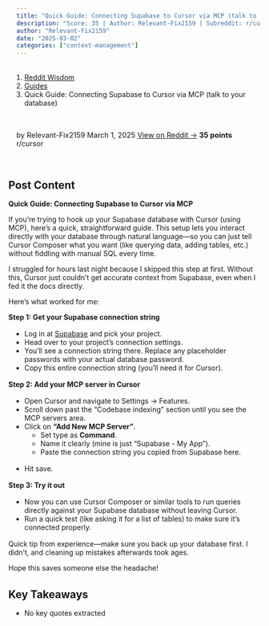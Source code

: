 ```yaml
---
title: "Quick Guide: Connecting Supabase to Cursor via MCP (talk to your database)"
description: "Score: 35 | Author: Relevant-Fix2159 | Subreddit: r/cursor"
author: "Relevant-Fix2159"
date: "2025-03-02"
categories: ["context-management"]
---
```


<nav aria-label="breadcrumb">
  <ol class="breadcrumb">
    <li class="breadcrumb-item"><a href="../../../index.html">Reddit Wisdom</a></li>
    <li class="breadcrumb-item"><a href="../../index.html">Guides</a></li>
    <li class="breadcrumb-item active" aria-current="page">Quick Guide: Connecting Supabase to Cursor via MCP (talk to your database)</li>
  </ol>
</nav>

<div class="post-meta">
  <span class="author">by Relevant-Fix2159</span>
  <span class="date">March 1, 2025</span>
  <span class="reddit-link"><a href="https://reddit.com/r/cursor/comments/1j17kgo/quick_guide_connecting_supabase_to_cursor_via_mcp/" target="_blank">View on Reddit →</a></span>
  <span class="score">35 points</span>
  <span class="subreddit">r/cursor</span>
</div>


## Post Content

**Quick Guide: Connecting Supabase to Cursor via MCP**

If you're trying to hook up your Supabase database with Cursor (using MCP), here's a quick, straightforward guide. This setup lets you interact directly with your database through natural language—so you can just tell Cursor Composer what you want (like querying data, adding tables, etc.) without fiddling with manual SQL every time.

I struggled for hours last night because I skipped this step at first. Without this, Cursor just couldn't get accurate context from Supabase, even when I fed it the docs directly.

Here's what worked for me:

**Step 1: Get your Supabase connection string**

- Log in at [Supabase]() and pick your project.
- Head over to your project's connection settings.
- You’ll see a connection string there. Replace any placeholder passwords with your actual database password.
- Copy this entire connection string (you'll need it for Cursor).

**Step 2: Add your MCP server in Cursor**

- Open Cursor and navigate to Settings → Features.
- Scroll down past the "Codebase indexing" section until you see the MCP servers area.
- Click on **"Add New MCP Server"**.
   * Set type as **Command**.
   * Name it clearly (mine is just "Supabase - My App").
   * Paste the connection string you copied from Supabase here.
- Hit save.

**Step 3: Try it out**

- Now you can use Cursor Composer or similar tools to run queries directly against your Supabase database without leaving Cursor.
- Run a quick test (like asking it for a list of tables) to make sure it's connected properly.

Quick tip from experience—make sure you back up your database first. I didn't, and cleaning up mistakes afterwards took ages.

Hope this saves someone else the headache!



## Key Takeaways

- No key quotes extracted

<style>
.post-meta {
  display: flex;
  gap: 1.5rem;
  flex-wrap: wrap;
  margin: 1rem 0 2rem 0;
  padding: 1rem;
  background: var(--bs-light);
  border-radius: 0.5rem;
  font-size: 0.9rem;
}

.post-meta span {
  color: var(--bs-secondary);
}

.post-meta .score {
  color: var(--bs-success);
  font-weight: bold;
}

.post-actions {
  display: flex;
  gap: 1rem;
  margin: 2rem 0;
}

.post-content {
  line-height: 1.8;
  font-size: 1.1rem;
}

h2, h3, h4 {
  margin-top: 2rem;
  margin-bottom: 1rem;
}

ul, ol {
  margin: 1rem 0;
  padding-left: 2rem;
}

blockquote {
  border-left: 4px solid var(--bs-primary);
  padding-left: 1rem;
  margin: 1.5rem 0;
  font-style: italic;
}

code {
  background: var(--bs-light);
  padding: 0.2rem 0.4rem;
  border-radius: 0.25rem;
}

pre {
  background: var(--bs-light);
  padding: 1rem;
  border-radius: 0.5rem;
  overflow-x: auto;
}
</style>